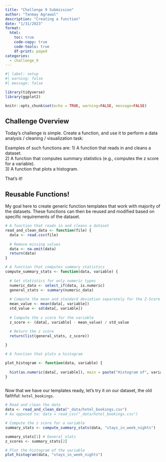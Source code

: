 ```yaml
---
title: "Challenge 9 Submission"
author: "Tanmay Agrawal"
description: "Creating a function"
date: "1/31/2023"
format:
  html:
    toc: true
    code-copy: true
    code-tools: true
    df-print: paged
categories:
  - challenge_9
---
```


```r
#| label: setup
#| warning: false
#| message: false

library(tidyverse)
library(ggplot2)

knitr::opts_chunk$set(echo = TRUE, warning=FALSE, message=FALSE)
```

## Challenge Overview

Today's challenge is simple. Create a function, and use it to perform a data analysis / cleaning / visualization task:

Examples of such functions are:
1) A function that reads in and cleans a dataset.  
2) A function that computes summary statistics (e.g., computes the z score for a variable).  
3) A function that plots a histogram.  

That's it!

## Reusable Functions!

My goal here to create generic function templates that work with majority of the datasets. These functions can then be reused and modified based on specific requirements of the dataset. 

```r
# A function that reads in and cleans a dataset
read_and_clean_data <- function(file) {
  data <- read.csv(file)
  
  # Remove missing values
  data <- na.omit(data)
  return(data)
}

# A function that computes summary statistics
compute_summary_stats <- function(data, variable) {
  
  # Get statistics for only numeric types
  numeric_data <- select_if(data, is.numeric)
  general_stats <- summary(numeric_data)
  
  # Compute the mean and standard deviation separately for the Z-Score
  mean_value <- mean(data[, variable])
  std_value <- sd(data[, variable])
  
  # Compute the z score for the variable
  z_score <- (data[, variable] - mean_value) / std_value
  
  # Return the z score
  return(list(general_stats, z_score))

}

# A function that plots a histogram

plot_histogram <- function(data, variable) {
  
  hist(as.numeric(data[, variable]), main = paste("Histogram of", variable), xlab = variable, col = "blue", breaks = "Sturges")
}



```

Now that we have our templates ready, let's try it on our dataset, the old faithful: `hotel_bookings`.

```r
# Read and clean the data
data <- read_and_clean_data("_data/hotel_bookings.csv")
# As opposed to: data = read_csv("_data/hotel_bookings.csv")

# Compute the z score for a variable
summary_stats <- compute_summary_stats(data, "stays_in_week_nights")

summary_stats[1] # General stats
z_scores <- summary_stats[2]

# Plot the histogram of the variable
plot_histogram(data, "stays_in_week_nights")

```

